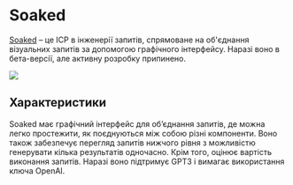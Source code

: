 
# Soaked

[Soaked](https://soaked-prompts.vercel.app) – це ІСР в інженерії запитів, спрямоване на об'єднання візуальних запитів за допомогою графічного інтерфейсу. Наразі воно в бета-версії, але активну розробку припинено.

<div style={{ textAlign: "center" }}>
  <Image
    src="/docs/assets/tooling/soaked.webp"
    width={2866}
    height={1590}
    style={{ width: "750px", margin: "auto" }}
  />
</div>

## Характеристики

Soaked має графічний інтерфейс для об’єднання запитів, де можна легко простежити, як поєднуються між собою різні компоненти. Воно також забезпечує перегляд запитів нижчого рівня з можливістю генерувати кілька результатів одночасно. Крім того, оцінює вартість виконання запитів. Наразі воно підтримує GPT3 і вимагає використання ключа OpenAI.
